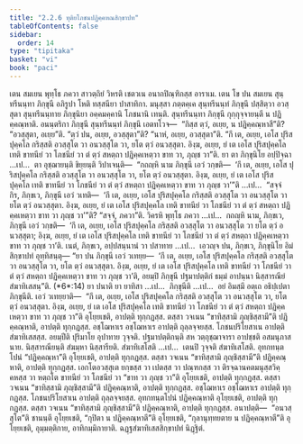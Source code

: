 ```yaml
---
title: "2.2.6 ทุติยโภชนปฏิคฺคหณสิกฺขาปท"
tableOfContents: false
sidebar:
  order: 14
type: "tipitaka"
basket: "vi"
book: "paci"
---
```



<DynamicBreadcrumb />

<Division number="704" book="paci">

<Paragraph number="2310" book="paci">
เตน สมเยน พุทฺโธ ภควา สาวตฺถิยํ วิหรติ เชตวเน อนาถปิณฺฑิกสฺส อาราเม. เตน โข ปน สมเยน สุนฺทรีนนฺทา ภิกฺขุนี อภิรูปา โหติ ทสฺสนียา ปาสาทิกา. มนุสฺสา ภตฺตคฺเค สุนฺทรีนนฺทํ ภิกฺขุนึ ปสฺสิตฺวา อวสฺสุตา สุนฺทรีนนฺทาย ภิกฺขุนิยา อคฺคมคฺคานิ โภชนานิ เทนฺติ. สุนฺทรีนนฺทา ภิกฺขุนี กุกฺกุจฺจายนฺตี น ปฏิคฺคณฺหาติ. อนนฺตริกา ภิกฺขุนี สุนฺทรีนนฺทํ ภิกฺขุนึ เอตทโวจ—  “กิสฺส ตฺวํ, อเยฺย, น ปฏิคฺคณฺหาสี”ติ? “อวสฺสุตา, อเยฺย”ติ. “ตฺวํ ปน, อเยฺย, อวสฺสุตา”ติ? “นาหํ, อเยฺย, อวสฺสุตา”ติ. “กึ เต, อเยฺย, เอโส ปุริสปุคฺคโล กริสฺสติ อวสฺสุโต วา อนวสฺสุโต วา, ยโต ตฺวํ อนวสฺสุตา. อิงฺฆ, อเยฺย, ยํ เต เอโส ปุริสปุคฺคโล เทติ ขาทนียํ วา โภชนียํ วา ตํ ตฺวํ สหตฺถา ปฏิคฺคเหตฺวา ขาท วา, ภุญฺช วา”ติ.
</Paragraph>

<Paragraph number="2311" book="paci">
ยา ตา ภิกฺขุนิโย อปฺปิจฺฉา …เป…  ตา อุชฺฌายนฺติ ขิยฺยนฺติ วิปาเจนฺติ—  “กถญฺหิ นาม ภิกฺขุนี เอวํ วกฺขติ—  ‘กึ เต, อเยฺย, เอโส ปุริสปุคฺคโล กริสฺสติ อวสฺสุโต วา อนวสฺสุโต วา, ยโต ตฺวํ อนวสฺสุตา. อิงฺฆ, อเยฺย, ยํ เต เอโส ปุริสปุคฺคโล เทติ ขาทนียํ วา โภชนียํ วา ตํ ตฺวํ สหตฺถา ปฏิคฺคเหตฺวา ขาท วา ภุญฺช วา’”ติ …เป…  “สจฺจํ กิร, ภิกฺขเว, ภิกฺขุนี เอวํ วเทติ—  ‘กึ เต, อเยฺย, เอโส ปุริสปุคฺคโล กริสฺสติ อวสฺสุโต วา อนวสฺสุโต วา ยโต ตฺวํ อนวสฺสุตา. อิงฺฆ, อเยฺย, ยํ เต เอโส ปุริสปุคฺคโล เทติ ขาทนียํ วา โภชนียํ วา ตํ ตฺวํ สหตฺถา ปฏิคฺคเหตฺวา ขาท วา ภุญฺช วา’”ติ? “สจฺจํ, ภควา”ติ. วิครหิ พุทฺโธ ภควา …เป…  กถญฺหิ นาม, ภิกฺขเว, ภิกฺขุนี เอวํ วกฺขติ—  ‘กึ เต, อเยฺย, เอโส ปุริสปุคฺคโล กริสฺสติ อวสฺสุโต วา อนวสฺสุโต วา ยโต ตฺวํ อนวสฺสุตา; อิงฺฆ, อเยฺย, ยํ เต เอโส ปุริสปุคฺคโล เทติ ขาทนียํ วา โภชนียํ วา ตํ ตฺวํ สหตฺถา ปฏิคฺคเหตฺวา ขาท วา ภุญฺช วา’ติ. เนตํ, ภิกฺขเว, อปฺปสนฺนานํ วา ปสาทาย …เป…  เอวญฺจ ปน, ภิกฺขเว, ภิกฺขุนิโย อิมํ สิกฺขาปทํ อุทฺทิสนฺตุ—
</Paragraph>

</Division>
<Division number="705" book="paci">

<Paragraph number="2312" book="paci">
<Emphasis>“ยา ปน ภิกฺขุนี เอวํ วเทยฺย—  ‘กึ เต, อเยฺย, เอโส ปุริสปุคฺคโล กริสฺสติ อวสฺสุโต วา อนวสฺสุโต วา, ยโต ตฺวํ อนวสฺสุตา. อิงฺฆ, อเยฺย, ยํ เต เอโส ปุริสปุคฺคโล เทติ ขาทนียํ วา โภชนียํ วา ตํ ตฺวํ สหตฺถา ปฏิคฺคเหตฺวา ขาท วา ภุญฺช วา’ติ, อยมฺปิ ภิกฺขุนี ปฐมาปตฺติกํ ธมฺมํ อาปนฺนา นิสฺสารณียํ สํฆาทิเสสนฺ”</Emphasis>ติ. (*6*:<Emphasis>14</Emphasis>)
</Paragraph>

</Division>
<Division number="706" book="paci">

<Paragraph number="2313" book="paci">
<Emphasis>ยา ปนา</Emphasis>ติ ยา ยาทิสา …เป…  <Emphasis>ภิกฺขุนี</Emphasis>ติ …เป…  อยํ อิมสฺมึ อตฺเถ อธิปฺเปตา ภิกฺขุนีติ.
</Paragraph>

<Paragraph number="2314" book="paci">
<Emphasis>เอวํ วเทยฺยา</Emphasis>ติ—  “กึ เต, อเยฺย, เอโส ปุริสปุคฺคโล กริสฺสติ อวสฺสุโต วา อนวสฺสุโต วา, ยโต ตฺวํ อนวสฺสุตา. อิงฺฆ, อเยฺย, ยํ เต เอโส ปุริสปุคฺคโล เทติ ขาทนียํ วา โภชนียํ วา ตํ ตฺวํ สหตฺถา ปฏิคฺคเหตฺวา ขาท วา ภุญฺช วา”ติ อุโยฺยเชติ, อาปตฺติ ทุกฺกฏสฺส. ตสฺสา วจเนน “ขาทิสฺสามิ ภุญฺชิสฺสามี”ติ ปฏิคฺคณฺหาติ, อาปตฺติ ทุกฺกฏสฺส. อชฺโฌหาเร อชฺโฌหาเร อาปตฺติ ถุลฺลจฺจยสฺส. โภชนปริโยสาเน อาปตฺติ สํฆาทิเสสสฺส.
</Paragraph>

<Paragraph number="2315" book="paci">
<Emphasis>อยมฺปี</Emphasis>ติ ปุริมาโย อุปาทาย วุจฺจติ.
</Paragraph>

<Paragraph number="2316" book="paci">
<Emphasis>ปฐมาปตฺติกนฺ</Emphasis>ติ สห วตฺถุชฺฌาจารา อาปชฺชติ อสมนุภาสนาย.
</Paragraph>

<Paragraph number="2317" book="paci">
<Emphasis>นิสฺสารณียนฺ</Emphasis>ติ สํฆมฺหา นิสฺสารียติ.
</Paragraph>

<Paragraph number="2318" book="paci">
<Emphasis>สํฆาทิเสโส</Emphasis>ติ …เป…  เตนปิ วุจฺจติ สํฆาทิเสโสติ.
</Paragraph>

<Paragraph number="2319" book="paci">
อุทกทนฺตโปนํ “ปฏิคฺคณฺหา”ติ อุโยฺยเชติ, อาปตฺติ ทุกฺกฏสฺส. ตสฺสา วจเนน “ขาทิสฺสามิ ภุญฺชิสฺสามี”ติ ปฏิคฺคณฺหาติ, อาปตฺติ ทุกฺกฏสฺส.
</Paragraph>

</Division>
<Division number="707" book="paci">

<Paragraph number="2320" book="paci">
เอกโตอวสฺสุเต ยกฺขสฺส วา เปตสฺส วา ปณฺฑกสฺส วา ติรจฺฉานคตมนุสฺสวิคฺคหสฺส วา หตฺถโต ขาทนียํ วา โภชนียํ วา “ขาท วา ภุญฺช วา”ติ อุโยฺยเชติ, อาปตฺติ ทุกฺกฏสฺส. ตสฺสา วจเนน “ขาทิสฺสามิ ภุญฺชิสฺสามี”ติ ปฏิคฺคณฺหาติ, อาปตฺติ ทุกฺกฏสฺส. อชฺโฌหาเร อชฺโฌหาเร อาปตฺติ ทุกฺกฏสฺส. โภชนปริโยสาเน อาปตฺติ ถุลฺลจฺจยสฺส. อุทกทนฺตโปนํ ปฏิคฺคณฺหาติ อุโยฺยเชติ, อาปตฺติ ทุกฺกฏสฺส. ตสฺสา วจเนน “ขาทิสฺสามิ ภุญฺชิสฺสามี”ติ ปฏิคฺคณฺหาติ, อาปตฺติ ทุกฺกฏสฺส.
</Paragraph>

</Division>
<Division number="708" book="paci">

<Paragraph number="2321" book="paci">
อนาปตฺติ—  “อนวสฺสุโต”ติ ชานนฺตี อุโยฺยเชติ, “กุปิตา น ปฏิคฺคณฺหาตี”ติ อุโยฺยเชติ, “กุลานุทฺทยตาย น ปฏิคฺคณฺหาตี”ติ อุโยฺยเชติ, อุมฺมตฺติกาย, อาทิกมฺมิกายาติ.

</Paragraph>
</Division>

<Paragraph number="2322" type="center" book="paci">
ฉฏฺฐสํฆาทิเสสสิกฺขาปทํ นิฏฺฐิตํ.
</Paragraph>